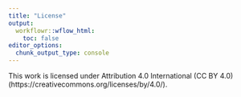 ```yaml
---
title: "License"
output:
  workflowr::wflow_html:
    toc: false
editor_options:
  chunk_output_type: console
---
```


This work is licensed under Attribution 4.0 International (CC BY 4.0)
(https://creativecommons.org/licenses/by/4.0/).
